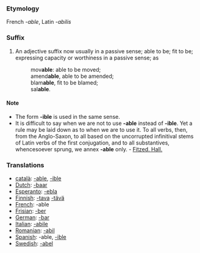 ===Etymology===
French ''-able'', Latin ''-abilis''
===Suffix===
#An adjective suffix now usually in a passive sense; able to be; fit to be; expressing capacity or worthiness in a passive sense; as
#:mov'''able''': able to be moved;
#:amend'''able''', able to be amended; 
#:blam'''able''', fit to be blamed; 
#:sal'''able'''.
====Note====
*The form '''-ible''' is used in the same sense.
*It is difficult to say when we are not to use '''-able''' instead of '''-ible'''. Yet a rule may be laid down as to when we are to use it. To all verbs, then, from the Anglo-Saxon, to all based on the uncorrupted infinitival stems of Latin verbs of the first conjugation, and to all substantives, whencesoever sprung, we annex '''-able''' only. - [[Fitzed. Hall.]]

===Translations===
*[[català]]: [[-able]], [[-ible]]
*[[Dutch]]: [[-baar]]
*[[Esperanto]]: [[-ebla]]
*[[Finnish]]: [[-tava]] [[-tävä]]
*[[French]]: -able
*[[Frisian]]: [[-ber]]
*[[German]]: [[-bar]]
*[[Italian]]: [[-abile]]
*[[Romanian]]: [[-abil]]
*[[Spanish]]: -able, [[-ible]]
*[[Swedish]]: [[-abel]]
